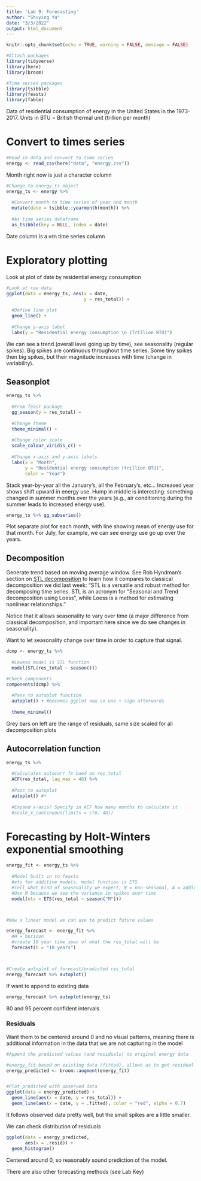 ```yaml
---
title: 'Lab 9: Forecasting'
author: "Shuying Yu"
date: "3/3/2022"
output: html_document
---
```


```r
knitr::opts_chunk$set(echo = TRUE, warning = FALSE, message = FALSE)

#Attach packages
library(tidyverse)
library(here)
library(broom)

#Time series packages
library(tsibble)
library(feasts)
library(fable)
```


Data of residential consumption of energy in the United States in the 1973-2017. Units in BTU = British thermal unit (trillion per month)


# Convert to times series

```r
#Read in data and convert to time series
energy <- read_csv(here("data", "energy.csv"))
```

Month right now is just a character column

```r
#Change to energy_ts object
energy_ts <- energy %>% 
  
  #Convert month to time series of year and month
  mutate(date = tsibble::yearmonth(month)) %>% 
  
  #As time series dataframe
  as_tsibble(key = NULL, index = date)
```

Date column is a `mth` time series column



# Exploratory plotting

Look at plot of date by residential energy consumption

```r
#Look at raw data
ggplot(data = energy_ts, aes(x = date,
                             y = res_total)) +
  
  #Define line plot
  geom_line() +
  
  #Change y-axis label
  labs(y = "Residential energy consumption \n (Trillion BTU)")
```

We can see a trend (overall level going up by time), see seasonality (regular spikes). Big spikes are continuous throughout time series. Some tiny spikes then big spikes, but their magnitude increases with time (change in variability).


## Seasonplot

```r
energy_ts %>% 
  
  #From feast package
  gg_season(y = res_total) +
  
  #Change theme
  theme_minimal() +
  
  #Change color scale
  scale_colour_viridis_c() +
  
  #Change x-axis and y-axis labels
  labs(x = "Month",
       y = "Residential energy consumption (trillion BTU)",
       color = "Year")

```
Stack year-by-year all the January's, all the February's, etc... Increased year shows shift upward in energy use. Hump in middle is interesting: something changed in summer months over the years (e.g., air conditioning during the summer leads to increased energy use).



```r
energy_ts %>% gg_subseries()
```


Plot separate plot for each month, with line showing mean of energy use for that month. For July, for example, we can see energy use go up over the years.


## Decomposition

Generate trend based on moving average window. See Rob Hyndman's section on [STL decomposition](https://otexts.com/fpp2/stl.html) to learn how it compares to classical decomposition we did last week: "STL is a versatile and robust method for decomposing time series. STL is an acronym for “Seasonal and Trend decomposition using Loess”, while Loess is a method for estimating nonlinear relationships." 

Notice that it allows seasonality to vary over time (a major difference from classical decomposition, and important here since we do see changes in seasonality). 

Want to let seasonality change over time in order to capture that signal.

```r
dcmp <- energy_ts %>% 
  
  #Lowess model is STL function
  model(STL(res_total ~ season()))

#Check components
components(dcmp) %>% 
  
  #Pass to autoplot function
  autoplot() + #becomes ggplot now so use + sign afterwards
  
  theme_minimal()
```
Grey bars on left are the range of residuals, same size scaled for all decomposition plots


## Autocorrelation function

```r
energy_ts %>% 
  
  #Calculates autocorr fx baed on res_total
  ACF(res_total, lag_max = 48) %>% 
  
  #Pass to autoplot
  autoplot() #+
  
  #Expand x-axis? Specify in ACF how many months to calculate it
  #scale_x_continuous(limits = c(0, 48))
```


# Forecasting by Holt-Winters exponential smoothing

```r
energy_fit <- energy_ts %>% 
  
  #Model built in to feasts
  #ets for additive models, model function is ETS
  #Tell what kind of seasonality we expect, N = non-seasonal, A = additive, M = multiplicative
  #Use M because we see the variance in spikes over time
  model(ets = ETS(res_total ~ season("M")))



#Now a linear model we can use to predict future values

energy_forecast <- energy_fit %>% 
  #H = horizon
  #create 10 year time span of what the res_total will be
  forecast(h = "10 years")



#Create autoplot of forecast/predicted res_total
energy_forecast %>% autoplot()
```

If want to append to existing data


```r
energy_forecast %>% autoplot(energy_ts)
```

80 and 95 percent confident intervals


### Residuals

Want them to be centered around 0 and no visual patterns, meaning there is additional information in the data that we are not capturing in the model

```r
#Append the predicted values (and residuals) to original energy data

#energy_fit based on existing data (fitted), allows us to get residual values
energy_predicted <- broom::augment(energy_fit)


#Plot predicted with observed data
ggplot(data = energy_predicted) +
  geom_line(aes(x = date, y = res_total)) +
  geom_line(aes(x = date, y = .fitted), color = "red", alpha = 0.7)
```

It follows observed data pretty well, but the small spikes are a little smaller.

We can check distribution of residuals

```r
ggplot(data = energy_predicted,
       aes(x = .resid)) +
  geom_histogram()
```

Centered around 0, so reasonably sound prediction of the model.

There are also other forecasting methods (see Lab Key)













